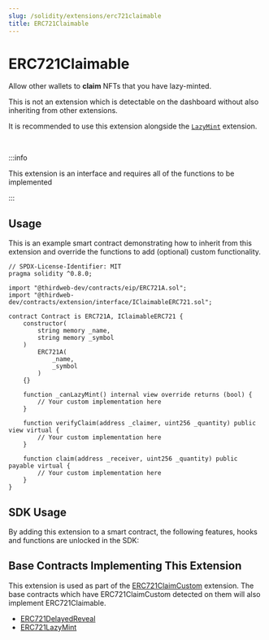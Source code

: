 ```yaml
---
slug: /solidity/extensions/erc721claimable
title: ERC721Claimable
---
```



# ERC721Claimable

Allow other wallets to **claim** NFTs that you have lazy-minted.

This is not an extension which is detectable on the dashboard without also inheriting from other extensions.

It is recommended to use this extension alongside the [`LazyMint`](/solidity/extensions/lazymint) extension.

<ViewContractCodeButton
  link="https://github.com/thirdweb-dev/contracts/blob/main/contracts/extension/interface/IClaimableERC721.sol"
  name="IClaimableERC721"
  isInterface={true}
/>

<br/>

:::info

This extension is an interface and requires all of the functions to be implemented

:::

## Usage

This is an example smart contract demonstrating how to inherit from this extension and override the functions to add (optional) custom functionality. 

```solidity
// SPDX-License-Identifier: MIT
pragma solidity ^0.8.0;

import "@thirdweb-dev/contracts/eip/ERC721A.sol";
import "@thirdweb-dev/contracts/extension/interface/IClaimableERC721.sol";

contract Contract is ERC721A, IClaimableERC721 {
    constructor(
        string memory _name,
        string memory _symbol
    )
        ERC721A(
            _name,
            _symbol
        )
    {}

    function _canLazyMint() internal view override returns (bool) {
        // Your custom implementation here
    }

    function verifyClaim(address _claimer, uint256 _quantity) public view virtual {
        // Your custom implementation here
    }

    function claim(address _receiver, uint256 _quantity) public payable virtual {
        // Your custom implementation here
    }
}
```

## SDK Usage

By adding this extension to a smart contract, the following features, hooks and functions are unlocked in the SDK:

<div className="row" style={{ marginBottom: 12 }}>
  <div className="col col--3" style={{ padding: 8 }}>
    <QuickstartCard
      name="React"
      link="/react/react.usenfts"
      image="/assets/languages/react.png"
    />
  </div>
  <div className="col col--3" style={{ padding: 8 }}>
    <QuickstartCard
      name="TypeScript"
      link="/typescript/sdk.erc721"
      image="/assets/languages/typescript.png"
    />
  </div>
  <div className="col col--3" style={{ padding: 8 }}>
    <QuickstartCard
      name="Python"
      link="/python/erc721"
      image="/assets/languages/python.png"
    />
  </div>
  <div className="col col--3" style={{ padding: 8 }}>
    <QuickstartCard
      name="Unity"
      link="/unity/erc721"
      image="/assets/languages/unity.webp"
    />
  </div>
</div>

## Base Contracts Implementing This Extension

This extension is used as part of the [ERC721ClaimCustom](/solidity/extensions/erc721claimcustom) extension.
The base contracts which have ERC721ClaimCustom detected on them will also implement ERC721Claimable.

- [ERC721DelayedReveal](/solidity/base-contract/erc721delayedreveal)
- [ERC721LazyMint](/solidity/base-contracts/erc721lazymint)